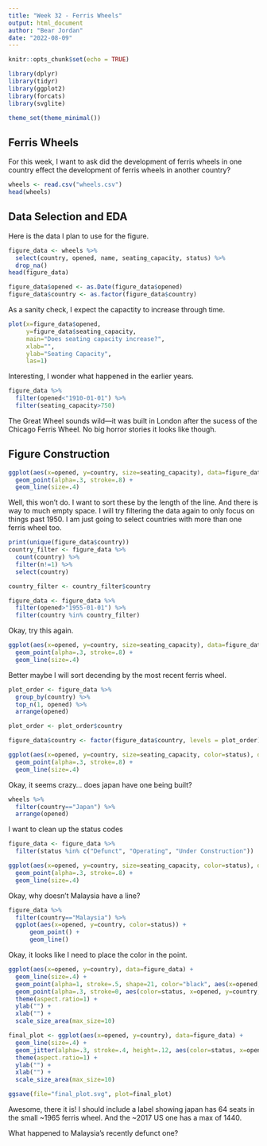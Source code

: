 ```yaml
---
title: "Week 32 - Ferris Wheels"
output: html_document
author: "Bear Jordan"
date: "2022-08-09"
---
```


```r
knitr::opts_chunk$set(echo = TRUE)
```

```r
library(dplyr)
library(tidyr)
library(ggplot2)
library(forcats)
library(svglite)

theme_set(theme_minimal())
```

## Ferris Wheels

For this week, I want to ask did the development of ferris wheels in one country effect the development of ferris wheels in another country?

```r
wheels <- read.csv("wheels.csv")
head(wheels)
```


## Data Selection and EDA

Here is the data I plan to use for the figure.

```r
figure_data <- wheels %>% 
  select(country, opened, name, seating_capacity, status) %>% 
  drop_na()
head(figure_data)
```
```r
figure_data$opened <- as.Date(figure_data$opened)
figure_data$country <- as.factor(figure_data$country)
```


As a sanity check, I expect the capactity to increase through time.

```r
plot(x=figure_data$opened,
     y=figure_data$seating_capacity,
     main="Does seating capacity increase?",
     xlab="",
     ylab="Seating Capacity",
     las=1)
```

Interesting, I wonder what happened in the earlier years.

```r
figure_data %>% 
  filter(opened<"1910-01-01") %>% 
  filter(seating_capacity>750)
```

The Great Wheel sounds wild---it was built in London after the sucess of the Chicago Ferris Wheel. No big horror stories it looks like though.

## Figure Construction

```r
ggplot(aes(x=opened, y=country, size=seating_capacity), data=figure_data) +
  geom_point(alpha=.3, stroke=.8) +
  geom_line(size=.4)
```

Well, this won't do. I want to sort these by the length of the line. And there is way to much empty space. I will try filtering the data again to only focus on things past 1950. I am just going to select countries with more than one ferris wheel too.

```r
print(unique(figure_data$country))
country_filter <- figure_data %>% 
  count(country) %>% 
  filter(n!=1) %>% 
  select(country)

country_filter <- country_filter$country

figure_data <- figure_data %>% 
  filter(opened>"1955-01-01") %>% 
  filter(country %in% country_filter)
```

Okay, try this again.

```r
ggplot(aes(x=opened, y=country, size=seating_capacity), data=figure_data) +
  geom_point(alpha=.3, stroke=.8) +
  geom_line(size=.4)
```

Better maybe I will sort decending by the most recent ferris wheel.

```r
plot_order <- figure_data %>% 
  group_by(country) %>% 
  top_n(1, opened) %>% 
  arrange(opened)

plot_order <- plot_order$country

figure_data$country <- factor(figure_data$country, levels = plot_order)
```

```r
ggplot(aes(x=opened, y=country, size=seating_capacity, color=status), data=figure_data) +
  geom_point(alpha=.3, stroke=.8) +
  geom_line(size=.4)
```

Okay, it seems crazy... does japan have one being built?

```r
wheels %>% 
  filter(country=="Japan") %>% 
  arrange(opened)
```

I want to clean up the status codes

```r
figure_data <- figure_data %>% 
  filter(status %in% c("Defunct", "Operating", "Under Construction"))
```

```r
ggplot(aes(x=opened, y=country, size=seating_capacity, color=status), data=figure_data) +
  geom_point(alpha=.3, stroke=.8) +
  geom_line(size=.4)
```

Okay, why doesn't Malaysia have a line?

```r
figure_data %>% 
  filter(country=="Malaysia") %>% 
  ggplot(aes(x=opened, y=country, color=status)) +
      geom_point() +
      geom_line()
```

Okay, it looks like I need to place the color in the point.

```r
ggplot(aes(x=opened, y=country), data=figure_data) +
  geom_line(size=.4) +
  geom_point(alpha=1, stroke=.5, shape=21, color="black", aes(x=opened, y=country, size=seating_capacity), data=figure_data) +
  geom_point(alpha=.3, stroke=0, aes(color=status, x=opened, y=country, color=status, size=seating_capacity), data=figure_data) +
  theme(aspect.ratio=1) +
  ylab("") +
  xlab("") +
  scale_size_area(max_size=10)
```

```r
final_plot <- ggplot(aes(x=opened, y=country), data=figure_data) +
  geom_line(size=.4) +
  geom_jitter(alpha=.3, stroke=.4, height=.12, aes(color=status, x=opened, y=country, size=seating_capacity), data=figure_data) +
  theme(aspect.ratio=1) +
  ylab("") +
  xlab("") +
  scale_size_area(max_size=10)
```

```r
ggsave(file="final_plot.svg", plot=final_plot)
```

Awesome, there it is! I should include a label showing japan has 64 seats in the small ~1965 ferris wheel. And the ~2017 US one has a max of 1440.

What happened to Malaysia's recently defunct one?